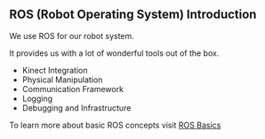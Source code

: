 ## ROS (Robot Operating System) Introduction

We use ROS for our robot system.

It provides us with a lot of wonderful tools out of the box.

- Kinect Integration
- Physical Manipulation
- Communication Framework
- Logging
- Debugging and Infrastructure

To learn more about basic ROS concepts visit [ROS Basics](/ros/Basics)
